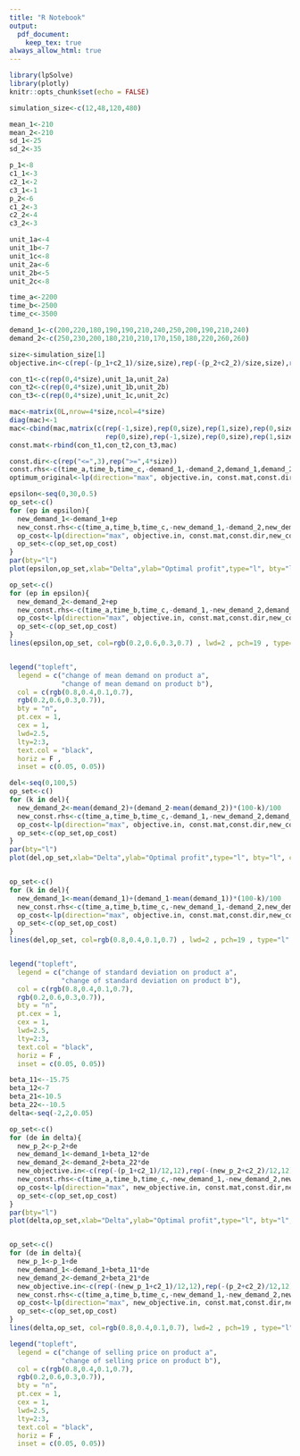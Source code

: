 ```yaml
---
title: "R Notebook"
output: 
  pdf_document:
    keep_tex: true
always_allow_html: true
---
```


```r
library(lpSolve)
library(plotly)
knitr::opts_chunk$set(echo = FALSE)
```

```r
simulation_size<-c(12,48,120,480)

mean_1<-210
mean_2<-210
sd_1<-25
sd_2<-35

p_1<-8
c1_1<-3
c2_1<-2
c3_1<-1
p_2<-6
c1_2<-3
c2_2<-4
c3_2<-3

unit_1a<-4
unit_1b<-7
unit_1c<-8
unit_2a<-6
unit_2b<-5
unit_2c<-8

time_a<-2200
time_b<-2500
time_c<-3500

demand_1<-c(200,220,180,190,190,210,240,250,200,190,210,240)
demand_2<-c(250,230,200,180,210,210,170,150,180,220,260,260)

size<-simulation_size[1]
objective.in<-c(rep(-(p_1+c2_1)/size,size),rep(-(p_2+c2_2)/size,size),rep(-c3_1/size,size),rep(-c3_2/size,size),p_1-c1_1,p_2-c1_2)

con_t1<-c(rep(0,4*size),unit_1a,unit_2a)
con_t2<-c(rep(0,4*size),unit_1b,unit_2b)
con_t3<-c(rep(0,4*size),unit_1c,unit_2c)

mac<-matrix(0L,nrow=4*size,ncol=4*size)
diag(mac)<-1
mac<-cbind(mac,matrix(c(rep(-1,size),rep(0,size),rep(1,size),rep(0,size),
                        rep(0,size),rep(-1,size),rep(0,size),rep(1,size)),ncol=2))
const.mat<-rbind(con_t1,con_t2,con_t3,mac)

const.dir<-c(rep("<=",3),rep(">=",4*size))
const.rhs<-c(time_a,time_b,time_c,-demand_1,-demand_2,demand_1,demand_2)
optimum_original<-lp(direction="max", objective.in, const.mat,const.dir, const.rhs,compute.sens=TRUE)

```

```r
epsilon<-seq(0,30,0.5)
op_set<-c()
for (ep in epsilon){
  new_demand_1<-demand_1+ep
  new_const.rhs<-c(time_a,time_b,time_c,-new_demand_1,-demand_2,new_demand_1,demand_2)
  op_cost<-lp(direction="max", objective.in, const.mat,const.dir,new_const.rhs)$objval
  op_set<-c(op_set,op_cost)
}
par(bty="l")
plot(epsilon,op_set,xlab="Delta",ylab="Optimal profit",type="l", bty="l", col=rgb(0.8,0.4,0.1,0.7) , lwd=2 , pch=19,lty=2)

op_set<-c()
for (ep in epsilon){
  new_demand_2<-demand_2+ep
  new_const.rhs<-c(time_a,time_b,time_c,-demand_1,-new_demand_2,demand_1,new_demand_2)
  op_cost<-lp(direction="max", objective.in, const.mat,const.dir,new_const.rhs)$objval
  op_set<-c(op_set,op_cost)
}
lines(epsilon,op_set, col=rgb(0.2,0.6,0.3,0.7) , lwd=2 , pch=19 , type="l" ,lty=3)


legend("topleft", 
  legend = c("change of mean demand on product a",
             "change of mean demand on product b"), 
  col = c(rgb(0.8,0.4,0.1,0.7), 
  rgb(0.2,0.6,0.3,0.7)), 
  bty = "n", 
  pt.cex = 1, 
  cex = 1,
  lwd=2.5,
  lty=2:3,
  text.col = "black", 
  horiz = F , 
  inset = c(0.05, 0.05))
```



```r
del<-seq(0,100,5)
op_set<-c()
for (k in del){
  new_demand_2<-mean(demand_2)+(demand_2-mean(demand_2))*(100-k)/100
  new_const.rhs<-c(time_a,time_b,time_c,-demand_1,-new_demand_2,demand_1,new_demand_2)
  op_cost<-lp(direction="max", objective.in, const.mat,const.dir,new_const.rhs)$objval
  op_set<-c(op_set,op_cost)
}
par(bty="l")
plot(del,op_set,xlab="Delta",ylab="Optimal profit",type="l", bty="l", col=rgb(0.2,0.6,0.3,0.7)  , lwd=2 , pch=19,lty=2)


op_set<-c()
for (k in del){
  new_demand_1<-mean(demand_1)+(demand_1-mean(demand_1))*(100-k)/100
  new_const.rhs<-c(time_a,time_b,time_c,-new_demand_1,-demand_2,new_demand_1,demand_2)
  op_cost<-lp(direction="max", objective.in, const.mat,const.dir,new_const.rhs)$objval
  op_set<-c(op_set,op_cost)
}
lines(del,op_set, col=rgb(0.8,0.4,0.1,0.7) , lwd=2 , pch=19 , type="l" ,lty=3)


legend("topleft", 
  legend = c("change of standard deviation on product a",
             "change of standard deviation on product b"), 
  col = c(rgb(0.8,0.4,0.1,0.7), 
  rgb(0.2,0.6,0.3,0.7)), 
  bty = "n", 
  pt.cex = 1, 
  cex = 1,
  lwd=2.5,
  lty=2:3,
  text.col = "black", 
  horiz = F , 
  inset = c(0.05, 0.05))
```



```r
beta_11<--15.75
beta_12<-7
beta_21<-10.5
beta_22<--10.5
delta<-seq(-2,2,0.05)

op_set<-c()
for (de in delta){
  new_p_2<-p_2+de
  new_demand_1<-demand_1+beta_12*de
  new_demand_2<-demand_2+beta_22*de
  new_objective.in<-c(rep(-(p_1+c2_1)/12,12),rep(-(new_p_2+c2_2)/12,12),rep(-c3_1/12,12),rep(-c3_2/12,12),p_1-c1_1,new_p_2-c1_2)
  new_const.rhs<-c(time_a,time_b,time_c,-new_demand_1,-new_demand_2,new_demand_1,new_demand_2)
  op_cost<-lp(direction="max", new_objective.in, const.mat,const.dir,new_const.rhs)$objval
  op_set<-c(op_set,op_cost)
}
par(bty="l")
plot(delta,op_set,xlab="Delta",ylab="Optimal profit",type="l", bty="l", col=rgb(0.2,0.6,0.3,0.7)  , lwd=2 , pch=19,lty=2)


op_set<-c()
for (de in delta){
  new_p_1<-p_1+de
  new_demand_1<-demand_1+beta_11*de
  new_demand_2<-demand_2+beta_21*de
  new_objective.in<-c(rep(-(new_p_1+c2_1)/12,12),rep(-(p_2+c2_2)/12,12),rep(-c3_1/12,12),rep(-c3_2/12,12),new_p_1-c1_1,p_2-c1_2)
  new_const.rhs<-c(time_a,time_b,time_c,-new_demand_1,-new_demand_2,new_demand_1,new_demand_2)
  op_cost<-lp(direction="max", new_objective.in, const.mat,const.dir,new_const.rhs)$objval
  op_set<-c(op_set,op_cost)
}
lines(delta,op_set, col=rgb(0.8,0.4,0.1,0.7), lwd=2 , pch=19 , type="l" ,lty=3)

legend("topleft", 
  legend = c("change of selling price on product a",
             "change of selling price on product b"), 
  col = c(rgb(0.8,0.4,0.1,0.7), 
  rgb(0.2,0.6,0.3,0.7)), 
  bty = "n", 
  pt.cex = 1, 
  cex = 1,
  lwd=2.5,
  lty=2:3,
  text.col = "black", 
  horiz = F , 
  inset = c(0.05, 0.05))
```


